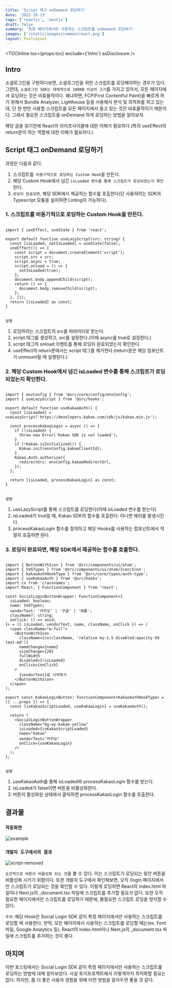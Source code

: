 ```yaml
---
title: 'Script 태그 onDemand 로딩하기'
date: '2022-10-13'
tags: ['reactjs', 'nextjs']
draft: false
summary: '특정 페이지에서만 사용하는 스크립트를 onDemand 로딩하기'
images: ['/static/images/common/react.png']
layout: PostLayout
---
```


<TOCInline toc={props.toc} exclude={'Intro'} asDisclosure />

## Intro

소셜로그인을 구현하다보면, 소셜로그인을 위한 스크립트를 로딩해야하는 경우가 있다.
그런데, `소셜로그인 SDK는 대체적으로 100KB 이상의 크기`를 가지고 있어서, 모든 페이지에서 로딩하는 것은 비효율적이다.
왜냐하면, FCP(First Contentful Paint)을 빠르게 하기 위해서 Bundle Analyzer, Lighthouse 등을 사용해서 분석 및 최적화를 하고 있는데,
단 한 번만 사용할 스크립트를 모든 페이지에서 들고 있는 것은 비효율적이기 때문이다. 그래서 필요한 스크립트를 onDemand 하게 로딩하는 방법을 알아보자.

해당 글을 읽기전에 React의 라이프사이클에 대한 이해가 필요하다.(특히 useEffect의 return문이 하는 역할에 대한 이해가 필요하다.)

## Script 태그 onDemand 로딩하기

과정은 다음과 같다.

1. 스크립트를` 비동기적으로 로딩하는 Custom Hook`을 만든다.
2. 해당 Custom Hook에서 넘긴 `isLoaded 변수를 통해 스크립트가 로딩되었는지 확인`한다.
3. `로딩이 완료되면`, 해당 SDK에서 제공하는 함수를 호출한다(단 사용하려는 SDK의 Typescript 모듈을 설치하면 Linting이 가능하다).

### 1. 스크립트를 비동기적으로 로딩하는 Custom Hook을 만든다.

```tsx:useLazyScript.tsx

import { useEffect, useState } from 'react';

export default function useLazyScript(src: string) {
  const [isLoaded, setIsLoaded] = useState(false);
  useEffect(() => {
    const script = document.createElement('script');
    script.src = src;
    script.async = true;
    script.onload = () => {
      setIsLoaded(true);
    };
    document.body.appendChild(script);
    return () => {
      document.body.removeChild(script);
    };
  }, []);
  return [isLoaded] as const;
}


```

`설명`

1. 로딩하려는 스크립트의 src를 파라미터로 받는다.
2. script 태그를 생성하고, src를 설정한다.(이때 async를 true로 설정한다.)
3. script 태그의 onload 이벤트를 통해 로딩이 완료되었는지 확인한다.
4. useEffect의 return문에서는 script 태그를 제거한다.(return문은 해당 컴포넌트가 unmount될 때 실행된다.)

### 2. 해당 Custom Hook에서 넘긴 isLoaded 변수를 통해 스크립트가 로딩되었는지 확인한다.

```tsx:useKakaoAuth.tsx

import { envConfig } from '@src/core/config/envConfig';
import { useLazyScript } from '@src/hooks';

export default function useKakaoAuth() {
  const [isLoaded] = useLazyScript('https://developers.kakao.com/sdk/js/kakao.min.js');

  const processKakaoLogin = async () => {
    if (!isLoaded) {
      throw new Error('Kakao SDK is not loaded');
    }
    if (!Kakao.isInitialized()) {
      Kakao.init(envConfig.kakaoClientId);
    }
    Kakao.Auth.authorize({
      redirectUri: envConfig.kakaoRedirectUrl,
    });
  };

  return [isLoaded, processKakaoLogin] as const;
}


```

`설명`

1. useLazyScript를 통해 스크립트를 로딩한다(이때 isLoaded 변수를 받는다).
2. isLoaded가 true일 때, Kakao SDK의 함수를 호출한다. 아니면 에러를 발생시킨다.
3. processKakaoLogin 함수를 정의하고 해당 Hooks를 사용하는 컴포넌트에서 적절히 호출하면 된다.

### 3. 로딩이 완료되면, 해당 SDK에서 제공하는 함수를 호출한다.

```tsx:KakaoLoginButton.tsx

import { ButtonWithIcon } from '@src/components/ui/atom';
import { SVGTypes } from '@src/components/ui/atom/Icon/Icon';
import { KakaoAuthHookType } from '@src/core/types/auth-type';
import { useKakaoAuth } from '@src/hooks';
import cx from 'classnames';
import React, { FunctionComponent } from 'react';

const SocialLoginButtonWrapper: FunctionComponent<{
  isLoaded: boolean;
  name: SVGTypes;
  vendorText: '카카오' | '구글' | '애플';
  className?: string;
  onClick: () => void;
}> = ({ isLoaded, vendorText, name, className, onClick }) => (
  <span className="w-full">
    <ButtonWithIcon
      className={cx(className, 'relative my-1.5 disabled:opacity-50 text-md')}
      nameChange={name}
      sizeChange={28}
      fullWidth
      disabled={!isLoaded}
      onClick={onClick}
    >
      {vendorText}로 시작하기
    </ButtonWithIcon>
  </span>
);

export const KakaoLoginButton: FunctionComponent<KakaoAuthHookType> = ({ ...props }) => {
  const [isKakaoScriptLoaded, useKakaoLogin] = useKakaoAuth();

  return (
    <SocialLoginButtonWrapper
      className="bg-wy-kakao-yellow"
      isLoaded={isKakaoScriptLoaded}
      name="kakao"
      vendorText="카카오"
      onClick={useKakaoLogin}
    />
  );
};


```

`설명`

1. useKakaoAuth를 통해 isLoaded와 processKakaoLogin 함수를 받는다.
2. isLoaded가 false이면 버튼을 비활성화한다.
3. 버튼이 활성화된 상태에서 클릭하면 processKakaoLogin 함수를 호출한다.

## 결과물

### `작동화면`

![example](https://d.pr/i/LZWqNy.gif)

### `개발자 도구에서의 결과`

![script-removed](https://d.pr/i/ycQmfj.gif)

`순간적으로 버튼이 비활성화 되는 것`을 볼 수 있다. 이는 스크립트가 로딩되는 동안 버튼을 비활성화 시키기 위함이다.
또한 개발자 도구에서 확인해보면, 오직 /login 페이지에서만 스크립트가 로딩되는 것을 확인할 수 있다.
이렇게 로딩하면 React의 index.html 파일이나 Next.js의 \_document.tsx 파일에 스크립트를 추가할 필요가 없다.
또한 오직 필요한 페이지에서만 스크립트를 로딩하기 때문에, 불필요한 스크립트 로딩을 방지할 수 있다.

`주의`: 해당 Hook은 Social Login SDK 같이 특정 페이지에서만 사용하는 스크립트를 로딩할 때 사용한다.
만약, 모든 페이지에서 사용하는 스크립트를 로딩할 때는(ex. Font 파일, Google Analytics 등), React의 index.html이나 Next.js의 \_document.tsx 파일에 스크립트를 추가하는 것이 좋다.

## 마치며

이번 포스팅에서는 Social Login SDK 같이 특정 페이지에서만 사용하는 스크립트를 로딩하는 방법에 대해 알아보았다.
사실 토이프로젝트에서 이렇게까지 최적화할 필요는 없다. 하지만, 좀 더 좋은 사용자 경험을 위해 이런 방법을 알아두면 좋을 것 같다.
